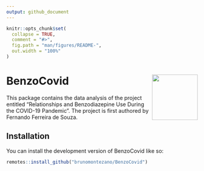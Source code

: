 ```yaml
---
output: github_document
---
```


<!-- README.md is generated from README.Rmd. Please edit that file -->

```r
knitr::opts_chunk$set(
  collapse = TRUE,
  comment = "#>",
  fig.path = "man/figures/README-",
  out.width = "100%"
)
```

# BenzoCovid <img src="man/figures/hexlogo.png" align="right" width = "120px"/>

<!-- badges: start -->
<!-- badges: end -->

This package contains the data analysis of the project entitled "Relationships and Benzodiazepine Use During the COVID-19 Pandemic". The project is first authored
by Fernando Ferreira de Souza.

## Installation

You can install the development version of BenzoCovid like so:

``` r
remotes::install_github("brunomontezano/BenzoCovid")
```
